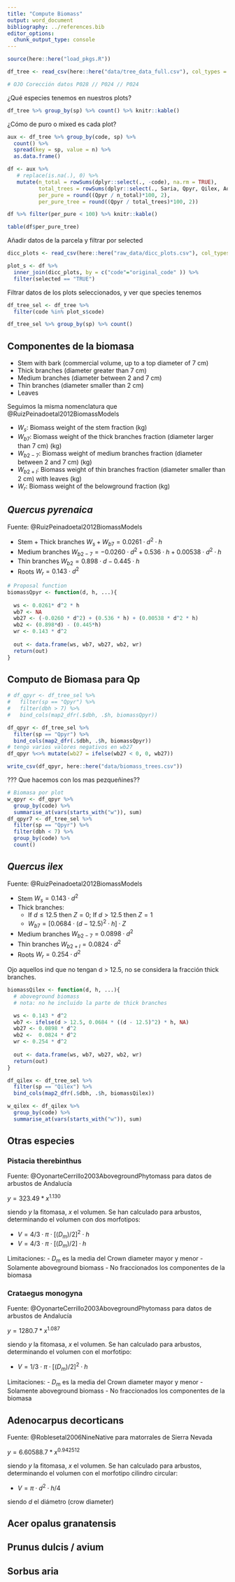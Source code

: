 ```yaml
---
title: "Compute Biomass"
output: word_document
bibliography: ../references.bib
editor_options: 
  chunk_output_type: console
---
```


```r
source(here::here("load_pkgs.R"))
```

```r
df_tree <- read_csv(here::here("data/tree_data_full.csv"), col_types = cols())

# OJO Corección datos P028 // P024 // P024 

```

¿Qué especies tenemos en nuestros plots? 

```r
df_tree %>% group_by(sp) %>% count() %>% knitr::kable()
```

¿Cómo de puro o mixed es cada plot? 

```r
aux <- df_tree %>% group_by(code, sp) %>% 
  count() %>% 
  spread(key = sp, value = n) %>% 
  as.data.frame()

df <- aux %>% 
   # replace(is.na(.), 0) %>% 
   mutate(n_total = rowSums(dplyr::select(., -code), na.rm = TRUE),
          total_trees = rowSums(dplyr::select(., Saria, Qpyr, Qilex, Aopa), na.rm = TRUE),
          per_pure = round((Qpyr / n_total)*100, 2),
          per_pure_tree = round((Qpyr / total_trees)*100, 2)) 

df %>% filter(per_pure < 100) %>% knitr::kable()

table(df$per_pure_tree)
```

Añadir datos de la parcela y filtrar por selected 
```r
dicc_plots <- read_csv(here::here("raw_data/dicc_plots.csv"), col_types = cols())

plot_s <- df %>% 
  inner_join(dicc_plots, by = c("code"="original_code" )) %>% 
  filter(selected == "TRUE")
```


Filtrar datos de los plots seleccionados, y ver que species tenemos 

```r
df_tree_sel <- df_tree %>% 
  filter(code %in% plot_s$code)

df_tree_sel %>% group_by(sp) %>% count()

```

 
## Componentes de la biomasa 

- Stem with bark (commercial volume, up to a top diameter of 7 cm) 
- Thick branches (diameter greater than 7 cm)
- Medium branches (diameter between 2 and 7 cm)
- Thin branches (diameter smaller than 2 cm) 
- Leaves

Seguimos la misma nomenclatura que @RuizPeinadoetal2012BiomassModels 

- $W_{s}$: Biomass weight of the stem fraction (kg)
- $W_{b7}$: Biomass weight of the thick branches fraction (diameter larger than 7 cm) (kg)
- $W_{b2-7}$: Biomass weight of medium branches fraction (diameter between 2 and 7 cm) (kg)
- $W_{b2+l}$: Biomass weight of thin branches fraction (diameter smaller than 2 cm) with leaves (kg)
- $W_{r}$: Biomass weight of the belowground fraction (kg)


## *Quercus pyrenaica* 
Fuente: @RuizPeinadoetal2012BiomassModels

- Stem + Thick branches $W_{s} + W_{b7} = 0.0261 \cdot d^2 \cdot h$ 
- Medium branches $W_{b2-7} = -0.0260 \cdot d^2  + 0.536 \cdot h + 0.00538 \cdot d^2 \cdot h$
- Thin branches $W_{b2} = 0.898 \cdot d  - 0.445 \cdot h$
- Roots $W_{r} = 0.143 \cdot d^2$

```r
# Proposal function
biomassQpyr <- function(d, h, ...){
  
  ws <- 0.0261* d^2 * h
  wb7 <- NA 
  wb27 <- (-0.0260 * d^2) + (0.536 * h) + (0.00538 * d^2 * h)
  wb2 <- (0.898*d) - (0.445*h)
  wr <- 0.143 * d^2
  
  out <- data.frame(ws, wb7, wb27, wb2, wr)
  return(out)
}
```


## Computo de Biomasa para Qp 
```r
# df_qpyr <- df_tree_sel %>% 
#   filter(sp == "Qpyr") %>% 
#   filter(dbh > 7) %>% 
#   bind_cols(map2_dfr(.$dbh, .$h, biomassQpyr)) 

df_qpyr <- df_tree_sel %>% 
  filter(sp == "Qpyr") %>% 
  bind_cols(map2_dfr(.$dbh, .$h, biomassQpyr)) 
# tengo varios valores negativos en wb27 
df_qpyr %<>% mutate(wb27 = ifelse(wb27 < 0, 0, wb27)) 

write_csv(df_qpyr, here::here("data/biomass_trees.csv"))
```











??? Que hacemos con los mas pezqueñines?? 
```r

# Biomasa por plot 
w_qpyr <- df_qpyr %>% 
  group_by(code) %>% 
  summarise_at(vars(starts_with("w")), sum) 
df_qpyr7 <- df_tree_sel %>% 
  filter(sp == "Qpyr") %>% 
  filter(dbh < 7) %>% 
  group_by(code) %>% 
  count()

```

## *Quercus ilex* 
Fuente: @RuizPeinadoetal2012BiomassModels

- Stem $W_{s} = 0.143 \cdot d^2$ 
- Thick branches: 
    - If $d \leq 12.5$ then $Z = 0$; If $d > 12.5$ then $Z = 1$ 
    - $W_{b7} = [0.0684 \cdot (d - 12.5)^2 \cdot h ]\cdot Z$ 

- Medium branches $W_{b2-7} = 0.0898 \cdot d^2$
- Thin branches $W_{b2+l} = 0.0824 \cdot d^2$
- Roots $W_{r} = 0.254 \cdot d^2$

Ojo aquellos ind que no tengan d > 12.5, no se considera la fracción thick branches. 
```r
biomassQilex <- function(d, h, ...){
  # aboveground biomass 
  # nota: no he incluido la parte de thick branches 

  ws <- 0.143 * d^2
  wb7 <- ifelse(d > 12.5, 0.0684 * ((d - 12.5)^2) * h, NA)
  wb27 <- 0.0898 * d^2
  wb2 <-  0.0824 * d^2
  wr <- 0.254 * d^2
  
  out <- data.frame(ws, wb7, wb27, wb2, wr)
  return(out)
} 
```


```r
df_qilex <- df_tree_sel %>% 
  filter(sp == "Qilex") %>% 
  bind_cols(map2_dfr(.$dbh, .$h, biomassQilex))

w_qilex <- df_qilex %>% 
  group_by(code) %>% 
  summarise_at(vars(starts_with("w")), sum) 
```


## Otras especies 
### Pistacia therebinthus 
Fuente: @OyonarteCerrillo2003AbovegroundPhytomass para datos de arbustos de Andalucía 

$y = 323.49 * x^{1.130}$ 

siendo $y$ la fitomasa, $x$ el volumen. Se han calculado para arbustos, determinando el volumen con dos morfotipos: 

- $V = 4/3\cdot  \pi \cdot [(D_m)/2]^2 \cdot h$ 
- $V = 4/3\cdot  \pi \cdot [(D_m)/2] \cdot h$

Limitaciones: 
- $D_m$ es la media del Crown diameter mayor y menor
- Solamente aboveground biomass
- No fraccionados los componentes de la biomasa 

### Crataegus monogyna 
Fuente: @OyonarteCerrillo2003AbovegroundPhytomass para datos de arbustos de Andalucía

$y = 1280.7 * x^{1.087}$ 

siendo $y$ la fitomasa, $x$ el volumen. Se han calculado para arbustos, determinando el volumen con el morfotipo: 

- $V = 1/3\cdot  \pi \cdot [(D_m)/2]^2 \cdot h$ 

Limitaciones: 
- $D_m$ es la media del Crown diameter mayor y menor
- Solamente aboveground biomass
- No fraccionados los componentes de la biomasa 

## Adenocarpus decorticans 
Fuente: @Roblesetal2006NineNative para matorrales de Sierra Nevada

$y = 6.60588.7 * x^{0.942512}$ 

siendo $y$ la fitomasa, $x$ el volumen. Se han calculado para arbustos, determinando el volumen con el morfotipo cilindro circular: 

- $V = \pi \cdot d^2 \cdot h/4$ 

siendo $d$ el diámetro (crow diameter)


## Acer opalus granatensis 

## Prunus dulcis / avium 

## Sorbus aria 








